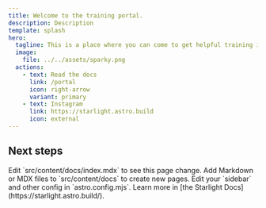 ```yaml
---
title: Welcome to the training portal.
description: Description
template: splash
hero:
  tagline: This is a place where you can come to get helpful training information including videos, documents, tutorials, and more.
  image:
    file: ../../assets/sparky.png
  actions:
    - text: Read the docs
      link: /portal
      icon: right-arrow
      variant: primary
    - text: Instagram
      link: https://starlight.astro.build
      icon: external
---
```



## Next steps

<CardGrid stagger>
	<Card title="Update content" icon="pencil">
		Edit `src/content/docs/index.mdx` to see this page change.
	</Card>
	<Card title="Add new content" icon="add-document">
		Add Markdown or MDX files to `src/content/docs` to create new pages.
	</Card>
	<Card title="Configure your site" icon="setting">
		Edit your `sidebar` and other config in `astro.config.mjs`.
	</Card>
	<Card title="Read the docs" icon="open-book">
		Learn more in [the Starlight Docs](https://starlight.astro.build/).
	</Card>
</CardGrid>
